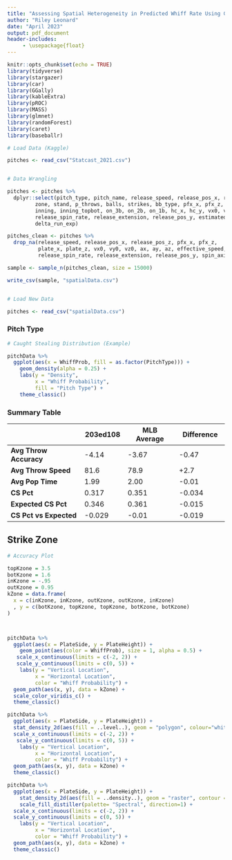 ```yaml
---
title: "Assessing Spatial Heterogeneity in Predicted Whiff Rate Using Geographically Weighted Regression"
author: "Riley Leonard"
date: "April 2023"
output: pdf_document
header-includes:
     - \usepackage{float}
---
```


```r
knitr::opts_chunk$set(echo = TRUE)
library(tidyverse)
library(stargazer)
library(car)
library(GGally)
library(kableExtra)
library(pROC)
library(MASS)
library(glmnet)
library(randomForest)
library(caret)
library(baseballr)
```

```r
# Load Data (Kaggle)

pitches <- read_csv("Statcast_2021.csv")


# Data Wrangling

pitches <- pitches %>%
  dplyr::select(pitch_type, pitch_name, release_speed, release_pos_x, release_pos_z, events, description, 
         zone, stand, p_throws, balls, strikes, bb_type, pfx_x, pfx_z, plate_x, plate_z, outs_when_up, 
         inning, inning_topbot, on_3b, on_2b, on_1b, hc_x, hc_y, vx0, vy0, vz0, ax, ay, az, effective_speed,
         release_spin_rate, release_extension, release_pos_y, estimated_woba_using_speedangle, spin_axis,
         delta_run_exp)

pitches_clean <- pitches %>%
  drop_na(release_speed, release_pos_x, release_pos_z, pfx_x, pfx_z, 
          plate_x, plate_z, vx0, vy0, vz0, ax, ay, az, effective_speed,
          release_spin_rate, release_extension, release_pos_y, spin_axis)

sample <- sample_n(pitches_clean, size = 15000)

write_csv(sample, "spatialData.csv")


# Load New Data

pitches <- read_csv("spatialData.csv")

```



### Pitch Type

```r
# Caught Stealing Distribution (Example)

pitchData %>%
  ggplot(aes(x = WhiffProb, fill = as.factor(PitchType))) +
    geom_density(alpha = 0.25) + 
    labs(y = "Density",
         x = "Whiff Probability",
         fill = "Pitch Type") +
    theme_classic() 

```

### Summary Table

|                        | **203ed108** | **MLB Average** | **Difference** |
|------------------------|--------------|-----------------|----------------|
| **Avg Throw Accuracy** | -4.14        | -3.67           | -0.47          |
| **Avg Throw Speed**    | 81.6         | 78.9            | +2.7           |
| **Avg Pop Time**       | 1.99         | 2.00            | -0.01          |
| **CS Pct**             | 0.317        | 0.351           | -0.034         |
| **Expected CS Pct**    | 0.346        | 0.361           | -0.015         |
| **CS Pct vs Expected** | -0.029       | -0.01           | -0.019         | 


## Strike Zone

```r
# Accuracy Plot

topKzone = 3.5
botKzone = 1.6
inKzone = -.95
outKzone = 0.95
kZone = data.frame(
  x = c(inKzone, inKzone, outKzone, outKzone, inKzone)
  , y = c(botKzone, topKzone, topKzone, botKzone, botKzone)
)



pitchData %>%
  ggplot(aes(x = PlateSide, y = PlateHeight)) +
    geom_point(aes(color = WhiffProb), size = 1, alpha = 0.5) + 
   scale_x_continuous(limits = c(-2, 2)) +
   scale_y_continuous(limits = c(0, 5)) +
    labs(y = "Vertical Location",
         x = "Horizontal Location",
         color = "Whiff Probability") +
  geom_path(aes(x, y), data = kZone) +
  scale_color_viridis_c() +
  theme_classic()

pitchData %>%
  ggplot(aes(x = PlateSide, y = PlateHeight)) +
  stat_density_2d(aes(fill = ..level..), geom = "polygon", colour="white") +
  scale_x_continuous(limits = c(-2, 2)) +
   scale_y_continuous(limits = c(0, 5)) +
    labs(y = "Vertical Location",
         x = "Horizontal Location",
         color = "Whiff Probability") +
  geom_path(aes(x, y), data = kZone) +
  theme_classic()

pitchData %>%
  ggplot(aes(x = PlateSide, y = PlateHeight)) +
    stat_density_2d(aes(fill = ..density..), geom = "raster", contour = FALSE) +
    scale_fill_distiller(palette= "Spectral", direction=1) +
  scale_x_continuous(limits = c(-2, 2)) +
  scale_y_continuous(limits = c(0, 5)) +
    labs(y = "Vertical Location",
         x = "Horizontal Location",
         color = "Whiff Probability") +
  geom_path(aes(x, y), data = kZone) +
  theme_classic()
```







